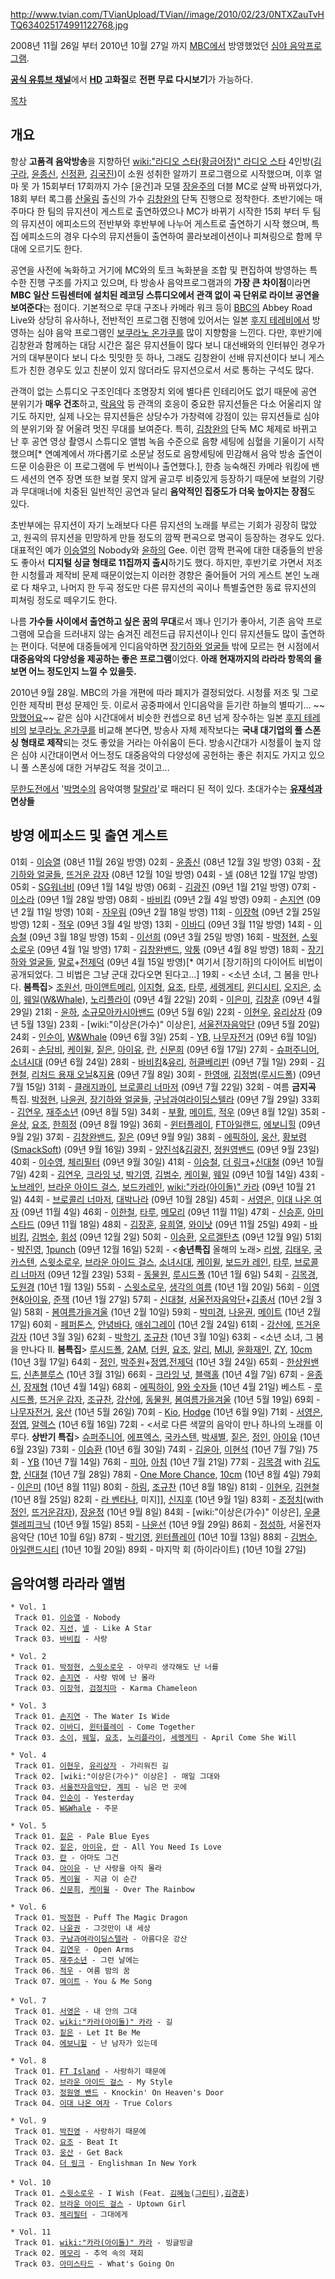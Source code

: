 http://www.tvian.com/TVianUpload/TVian//image/2010/02/23/0NTXZauTvHTQ634025174991122768.jpg


2008년 11월 26일 부터 2010년 10월 27일 까지 [[MBC]]에서 방영했었던 [[심야 음악프로그램]].

'''[https://www.youtube.com/channel/SWoxiXF8uFbQ4 공식 유튜브 채널]'''에서 '''[[HD]] 고화질'''로 '''전편 무료 다시보기'''가 가능하다. 

[[목차]]

== 개요 ==
항상 '''고품격 음악방송'''을 지향하던 [[wiki:"라디오 스타(황금어장)" 라디오 스타]] 4인방([[김구라]], [[윤종신]], [[신정환]], [[김국진]])이 소원 성취한 알까기 프로그램으로 시작했으며, 이후 얼마 못 가 15회부터 17회까지 가수 [윤건]과 모델 [[장윤주]]의 더블 MC로 살짝 바뀌었다가, 18회 부터 록그룹 [[산울림]] 출신의 가수 [[김창완]]의 단독 진행으로 정착한다. 초반기에는 매 주마다 한 팀의 뮤지션이 게스트로 출연하였으나 MC가 바뀌기 시작한 15회 부터 두 팀의 뮤지션이 에피소드의 전반부와 후반부에 나누어 게스트로 출연하기 시작 했으며, 특집 에피소드의 경우 다수의 뮤지션들이 출연하여 콜라보레이션이나 피쳐링으로 함께 무대에 오르기도 한다.

공연을 사전에 녹화하고 거기에 MC와의 토크 녹화분을 조합 및 편집하여 방영하는 특수한 진행 구조를 가지고 있으며, 타 방송사 음악프로그램과의 '''가장 큰 차이점'''이라면 '''MBC 일산 드림센터에 설치된 레코딩 스튜디오에서 관객 없이 곡 단위로 라이브 공연을 보여준다'''는 점이다.  기본적으로 무대 구조나 카메라 워크 등이 [[BBC]]의 Abbey Road Live와 상당히 유사하나, 전반적인 프로그램 진행에 있어서는 일본 [[후지 테레비]]에서 방영하는 심야 음악 프로그램인 [[보쿠라노 온가쿠]]를 많이 지향함을 느낀다. 다만, 후반기에 김창완과 함께하는 대담 시간은 젊은 뮤지션들이 많다 보니 대선배와의 인터뷰인 경우가 거의 대부분이다 보니 다소 밋밋한 듯 하나, 그래도 김창완이 선배 뮤지션이다 보니 게스트가 친한 경우도 있고 친분이 있지 않더라도 뮤지션으로서 서로 통하는 구석도 많다.

관객이 없는 스튜디오 구조인데다 조명장치 외에 별다른 인테리어도 없기 때문에 공연 분위기가 '''매우 건조'''하고, [[락]]음악 등 관객의 호응이 중요한 뮤지션들은 다소 어울리지 않기도 하지만, 실제 나오는 뮤지션들은 상당수가 가창력에 강점이 있는 뮤지션들로 심야의 분위기와 잘 어울려 멋진 무대를 보여준다. 특히, [[김창완]]의 단독 MC 체제로 바뀌고 난 후 공연 영상 촬영시 스튜디오 앨범 녹음 수준으로 음향 세팅에 심혈을 기울이기 시작했으며[* 연예계에서 까다롭기로 소문날 정도로 음향세팅에 민감해서 음악 방송 출연이 드문 이승환은 이 프로그램에 두 번씩이나 출연했다.], 한층 능숙해진 카메라 워킹에 밴드 세션의 연주 장면 또한 보컬 못지 않게 골고루 비중있게 등장하기 때문에 보컬의 기량과 무대매너에 치중된 일반적인 공연과 달리 '''음악적인 집중도가 더욱 높아지는 장점'''도 있다. 

초반부에는 뮤지션이 자기 노래보다 다른 뮤지션의 노래를 부르는 기회가 굉장히 많았고, 원곡의 뮤지션을 민망하게 만들 정도의 깜짝 편곡으로 명곡이 등장하는 경우도 있다. 대표적인 예가 [[이승열]]의 Nobody와 [[윤하]]의 Gee. 이런 깜짝 편곡에 대한 대중들의 반응도 좋아서 '''디지털 싱글 형태로 11집까지 출시'''하기도 했다. 하지만, 후반기로 가면서 저조한 시청률과 제작비 문제 때문이었는지 이러한 경향은 줄어들어 거의 게스트 본인 노래로 다 채우고, 나머지 한 두곡 정도만 다른 뮤지션의 곡이나 특별출연한 동료 뮤지션의 피쳐링 정도로 떼우기도 한다.

나름 '''가수들 사이에서 출연하고 싶은 꿈의 무대'''로서 꽤나 인기가 좋아서, 기존 음악 프로그램에 모습을 드러내지 않는 숨겨진 레전드급 뮤지션이나 인디 뮤지션들도 많이 출연하는 편이다. 덕분에 대중들에게 인디음악하면 [[장기하와 얼굴들]] 밖에 모르는 현 시점에서 '''대중음악의 다양성을 제공하는 좋은 프로그램'''이었다. '''아래 현재까지의 라라라 항목의 {{{#red 빨간색들}}}을 보면 어느 정도인지 느낄 수 있을듯.'''

2010년 9월 28일. MBC의 가을 개편에 따라 폐지가 결정되었다. 시청률 저조 및 그로 인한 제작비 편성 문제인 듯. 이로서 공중파에서 인디음악을 듣기란 하늘의 별따기... ~~[[망했어요]]~~ 같은 심야 시간대에서 비슷한 컨셉으로 8년 넘게 장수하는 일본 [[후지 테레비]]의 [[보쿠라노 온가쿠]]를 비교해 본다면, 방송사 자체 제작보다는 '''국내 대기업의 풀 스폰싱 형태로 제작'''되는 것도 좋았을 거라는 아쉬움이 든다. 방송시간대가 시청률이 높지 않은 심야 시간대이면서 어느정도 대중음악의 다양성에 공헌하는 좋은 취지도 가지고 있으니 풀 스폰싱에 대한 거부감도 적을 것이고...

[[무한도전]]에서 '[[박명수]]의 음악여행 [[탈랄라]]'로 패러디 된 적이 있다. 초대가수는 '''[[유재석]]과 면상들'''

== 방영 에피소드 및 출연 게스트 ==

01회 - [[이승열]] (08년 11월 26일 방영)
02회 - [[윤종신]] (08년 12월 3일 방영)
03회 - [[장기하와 얼굴들]], [[뜨거운 감자]] (08년 12월 10일 방영)
04회 - [[넬]] (08년 12월 17일 방영)
05회 - [[SG워너비]] (09년 1월 14일 방영)
06회 - [[김광진]] (09년 1월 21일 방영)
07회 - [[이소라]] (09년 1월 28일 방영)
08회 - [[바비킴]] (09년 2월 4일 방영)
09회 - [[손지연]] (09년 2월 11일 방영)
10회 - [[자우림]] (09년 2월 18일 방영)
11회 - [[이장혁]] (09년 2월 25일 방영)
12회 - [[적우]] (09년 3월 4일 방영)
13회 - [[이바디]] (09년 3월 11일 방영)
14회 - [[이승철]] (09년 3월 18일 방영)
15회 - [[이선희]] (09년 3월 25일 방영)
16회 - [[박정현]], [[스윗소로우]] (09년 4월 1일 방영)
17회 - [[김창완밴드]], [[악퉁]] (09년 4월 8일 방영)
18회 - [[장기하와 얼굴들]], [[말로]]+[[전제덕]] (09년 4월 15일 방영)[* 여기서 [장기하]의 다이어트 비법이 공개되었다. 그 비법은 그냥 군대 갔다오면 된다고...]
19회 - <소년 소녀, 그 봄을 만나다. '''봄특집'''> [[조원선]], [[마이앤트메리]], [[이지형]], [[요조]], [[타루]], [[세렝게티]], [[윈디시티]], [[오지은]], [[소이]], [[웨일]]([[W&Whale]]), [[노리플라이]] (09년 4월 22일)
20회 - [[이은미]], [[김창훈]] (09년 4월 29일)
21회 - [[윤하]], [[소규모아카시아밴드]] (09년 5월 6일)
22회 - [[이현우]], [[유리상자]] (09년 5월 13일)
23회 - [wiki:"이상은(가수)" 이상은], [[서울전자음악단]] (09년 5월 20일)
24회 - [[인순이]], [[W&Whale]] (09년 6월 3일)
25회 - [[YB]], [[나무자전거]] (09년 6월 10일)
26회 - [[손담비]], [[케이윌]], [[짙은]], [[아이유]], [[란]], [[신문희]] (09년 6월 17일)
27회 - [[슈퍼주니어]], [[소녀시대]] (09년 6월 24일)
28회 - [[바비킴]]&[[유리]], [[허클베리핀]] (09년 7월 1일)
29회 - [[김현철]], [[리처드 용재 오닐]]&[[지용]] (09년 7월 8일)
30회 - [[한영애]], [[김정범]]([[루시드폴]]) (09년 7월 15일)
31회 - [[클래지콰이]], [[브로콜리 너마저]] (09년 7월 22일)
32회 - 여름 '''금지곡''' 특집. [[박정현]], [[나윤권]], [[장기하와 얼굴들]], [[구남과여라이딩스텔라]] (09년 7월 29일)
33회 - [[김연우]], [[재주소년]] (09년 8월 5일)
34회 - [[부활]], [[메이트]], [[적우]] (09년 8월 12일)
35회 - [[윤상]], [[요조]], [[한희정]] (09년 8월 19일)
36회 - [[윈터플레이]], [[FT아일랜드]], [[에보니힐]] (09년 9월 2일)
37회 - [[김창완밴드]], [[짙은]] (09년 9월 9일)
38회 - [[에픽하이]], [[웅산]], [[황보령]]([[SmackSoft]]) (09년 9월 16일)
39회 - [[양진석]]&[[김광진]], [[정원영밴드]] (09년 9월 23일)
40회 - [[이수영]], [[체리필터]] (09년 9월 30일)
41회 - [[이승철]], [[더 링크]]+[[신대철]] (09년 10월 7일)
42회 - [[김연우]], [[크라잉 넛]], [[박기영]], [[김범수]], [[케이윌]], [[웨일]] (09년 10월 14일)
43회 - [[노브레인]], [[브라운 아이드 걸스]], [[보드카레인]], [[wiki:"카라(아이돌)" 카라]] (09년 10월 21일)
44회 - [[브로콜리 너마저]], [[대박나라]] (09년 10월 28일)
45회 - [[서영은]], [[이대 나온 여자]] (09년 11월 4일)
46회 - [[이한철]], [[타루]], [[메모리]] (09년 11월 11일)
47회 - [[신승훈]], [[아미스타드]] (09년 11월 18일)
48회 - [[김장훈]], [[유희열]], [[와이낫]] (09년 11월 25일)
49회 - [[바비킴]], [[김범수]], [[휘성]] (09년 12월 2일)
50회 - [[이승환]], [[오르겔탄츠]] (09년 12월 9일)
51회 - [[박진영]], [[1punch]] (09년 12월 16일)
52회 - <'''송년특집''' 올해의 노래> [[리쌍]], [[김태우]], [[국카스텐]], [[스윗소로우]], [[브라운 아이드 걸스]], [[소녀시대]], [[케이윌]], [[보드카 레인]], [[타루]], [[브로콜리 너마저]] (09년 12월 23일)
53회 - [[동물원]], [[루시드폴]] (10년 1월 6일)
54회 - [[김목경]], [[도원경]] (10년 1월 13일)
55회 - [[스윗소로우]], [[생각의 여름]] (10년 1월 20일)
56회 - [[이영현]]&[[아이유]], [[준잭]] (10년 1월 27일)
57회 - [[신대철]], [[서울전자음악단]]+[[김종서]] (10년 2월 3일)
58회 - [[봄여름가을겨울]] (10년 2월 10일)
59회 - [[박미경]], [[나윤권]], [[메이트]] (10년 2월 17일)
60회 - [[페퍼톤스]], [[안녕바다]], [[애쉬그레이]] (10년 2월 24일)
61회 - [[강산에]], [[뜨거운 감자]] (10년 3월 3일)
62회 - [[박학기]], [[조규찬]] (10년 3월 10일)
63회 - <소년 소녀, 그 봄을 만나다 II. '''봄특집'''> [[루시드폴]], [[2AM]], [[더원]], [[요조]], [[알리]], [[MIJI]], [[윤화재인]], [[ZY]], [[10cm]] (10년 3월 17일)
64회 - [[정인]], [[박주원]]+[[정엽]],[[전제덕]] (10년 3월 24일)
65회 - [[한상원밴드]], [[신촌블루스]] (10년 3월 31일)
66회 - [[크라잉 넛]], [[블랙홀]] (10년 4월 7일)
67회 - [[윤종신]], [[장재형]] (10년 4월 14일)
68회 - [[에픽하이]], [[9와 숫자들]] (10년 4월 21일)
베스트 - [[루시드폴]], [[뜨거운 감자]], [[조규찬]], [[강산에]], [[동물원]], [[봄여름가을겨울]] (10년 5월 19일)
69회 - [[나무자전거]], [[웅산]] (10년 5월 26일)
70회 - [[Kio]], [[Hodge]] (10년 6월 9일)
71회 - [[서영은]], [[정엽]], [[알렉스]] (10년 6월 16일)
72회 - <서로 다른 색깔의 음악이 만나 하나의 노래를 이루다. '''상반기 특집'''> [[슈퍼주니어]], [[에프엑스]], [[국카스텐]], [[박새별]], [[짙은]], [[정인]], [[아이유]] (10년 6월 23일)
73회 - [[이승환]] (10년 6월 30일)
74회 - [[김윤아]], [[이현석]] (10년 7월 7일)
75회 - [[YB]] (10년 7월 14일)
76회 - [[피아]], [[아침]] (10년 7월 21일)
77회 - [[김목경]] with [[김도향]], [[신대철]] (10년 7월 28일)
78회 - [[One More Chance]], [[10cm]] (10년 8월 4일)
79회 - [[이은미]] (10년 8월 11일)
80회 - [[하림]], [[조규찬]] (10년 8월 18일)
81회 - [[이현우]], [[김현철]] (10년 8월 25일)
82회 - [[라 벤타나]], 미지]], [[신지후]] (10년 9월 1일)
83회 - [[조정치]](with [[정인]], [[뜨거운감자]]), [[장윤정]] (10년 9월 8일)
84회 - [wiki:"이상은(가수)" 이상은], [[우쿨렐레피크닉]] (10년 9월 15일)
85회 - [[나윤선]] (10년 9월 29일)
86회 - [[정성하]], 서울전자음악단 (10년 10월 6일)
87회 - [[박기영]], [[윈터플레이]] (10년 10월 13일)
88회 - [[김범수]], [[아일랜드시티]] (10년 10월 20일)
89회 - 마지막 회 (하이라이트) (10년 10월 27일)

== 음악여행 라라라 앨범 ==

 * Vol. 1
  Track 01. [[이승열]] - Nobody
  Track 02. [[지선]], [[넬]] - Like A Star
  Track 03. [[바비킴]] - 사랑

 * Vol. 2
  Track 01. [[박정현]], [[스윗소로우]] - 아무리 생각해도 난 너를
  Track 02. [[손지연]] - 사랑 밖에 난 몰라
  Track 03. [[이장혁]], [[검정치마]] - Karma Chameleon

 * Vol. 3
  Track 01. [[손지연]] - The Water Is Wide
  Track 02. [[이바디]], [[윈터플레이]] - Come Together
  Track 03. [[소이]], [[웨일]], [[요조]], [[노리플라이]], [[세렝게티]] - April Come She Will

 * Vol. 4
  Track 01. [[이현우]], [[유리상자]] - 가리워진 길
  Track 02. [wiki:"이상은(가수)" 이상은] - 매일 그대와
  Track 03. [[서울전자음악단]], [[계피(가수)|계피]] - 님은 먼 곳에
  Track 04. [[인순이]] - Yesterday
  Track 05. [[W&Whale]] - 주문

 * Vol. 5
  Track 01. [[짙은]] - Pale Blue Eyes
  Track 02. [[짙은]], [[아이유]], [[란]] - All You Need Is Love
  Track 03. [[란]] - 아마도 그건
  Track 04. [[아이유]] - 난 사랑을 아직 몰라
  Track 05. [[케이윌]] - 지금 이 순간
  Track 06. [[신문희]], [[케이윌]] - Over The Rainbow

 * Vol. 6
  Track 01. [[박정현]] - Puff The Magic Dragon
  Track 02. [[나윤권]] - 그것만이 내 세상
  Track 03. [[구남과여라이딩스텔라]] - 아름다운 강산
  Track 04. [[김연우]] - Open Arms
  Track 05. [[재주소년]] - 그런 날에는
  Track 06. [[적우]] - 여름 밤의 꿈
  Track 07. [[메이트]] - You & Me Song
 
 * Vol. 7
  Track 01. [[서영은]] - 내 안의 그대
  Track 02. [[wiki:"카라(아이돌)" 카라]] - 길
  Track 03. [[짙은]] - Let It Be Me
  Track 04. [[에보니힐]] - 난 남자가 있는데

 * Vol. 8
  Track 01. [[FT Island]] - 사랑하기 때문에
  Track 02. [[브라운 아이드 걸스]] - My Style
  Track 03. [[정원영 밴드]] - Knockin' On Heaven's Door
  Track 04. [[이대 나온 여자]] - True Colors

 * Vol. 9
  Track 01. [[박진영]] - 사랑하기 때문에
  Track 02. [[요조]] - Beat It
  Track 03. [[웅산]] - Get Back
  Track 04. [[더 링크]] - Englishman In New York
 
 * Vol. 10
  Track 01. [[스윗소로우]] - I Wish (Feat. [[김혜능]]([[그린티]]),[[김경훈]])
  Track 02. [[브라운 아이드 걸스]] - Uptown Girl
  Track 03. [[체리필터]] - 그대에게

 * Vol. 11
  Track 01. [[wiki:"카라(아이돌)" 카라]] - 빙글빙글
  Track 02. [[메모리]] - 추억 속의 재회
  Track 03. [[아미스타드]] - What's Going On
